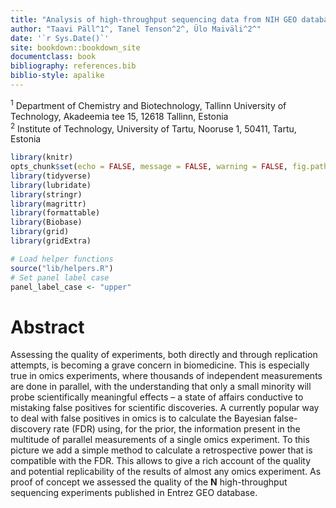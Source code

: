 ```yaml
---
title: "Analysis of high-throughput sequencing data from NIH GEO database"
author: "Taavi Päll^1^, Tanel Tenson^2^, Ülo Maiväli^2^"
date: '`r Sys.Date()`'
site: bookdown::bookdown_site
documentclass: book
bibliography: references.bib
biblio-style: apalike
---
```


^1^ Department of Chemistry and Biotechnology, Tallinn University of Technology, Akadeemia tee 15, 12618 Tallinn, Estonia     
^2^ Institute of Technology, University of Tartu, Nooruse 1, 50411, Tartu, Estonia

```r
library(knitr)
opts_chunk$set(echo = FALSE, message = FALSE, warning = FALSE, fig.path = 'figures/', dev = c('pdf'))
library(tidyverse)
library(lubridate)
library(stringr)
library(magrittr)
library(formattable)
library(Biobase)
library(grid)
library(gridExtra)
```

```r
# Load helper functions
source("lib/helpers.R")
# Set panel label case
panel_label_case <- "upper"
```

# Abstract

Assessing the quality of experiments, both directly and through replication attempts, is becoming a grave concern in biomedicine. 
This is especially true in omics experiments, where thousands of independent measurements are done in parallel, with the understanding that only a small minority will probe scientifically meaningful effects – a state of affairs conductive to mistaking false positives for scientific discoveries. 
A currently popular way to deal with false positives in omics is to calculate the Bayesian false-discovery rate (FDR) using, for the prior, the information present in the multitude of parallel measurements of a single omics experiment. 
To this picture we add a simple method to calculate a retrospective power that is compatible with the FDR. 
This allows to give a rich account of the quality and potential replicability of the results of almost any omics experiment. 
As proof of concept we assessed the quality of the __N__ high-throughput sequencing experiments published in Entrez GEO database.

